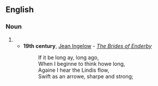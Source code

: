 ==English==

===Noun===
{{en-noun}}

# {{obsolete spelling of|arrow}}
#*'''19th century''', [[w:Jean Ingelow|Jean Ingelow]] - ''[[s:The Brides of Enderby|The Brides of Enderby]]''
#*:If it be long ay, long ago,
#*:When I beginne to think howe long,
#*:Againe I hear the Lindis flow,
#*:Swift as an arrowe, sharpe and strong;